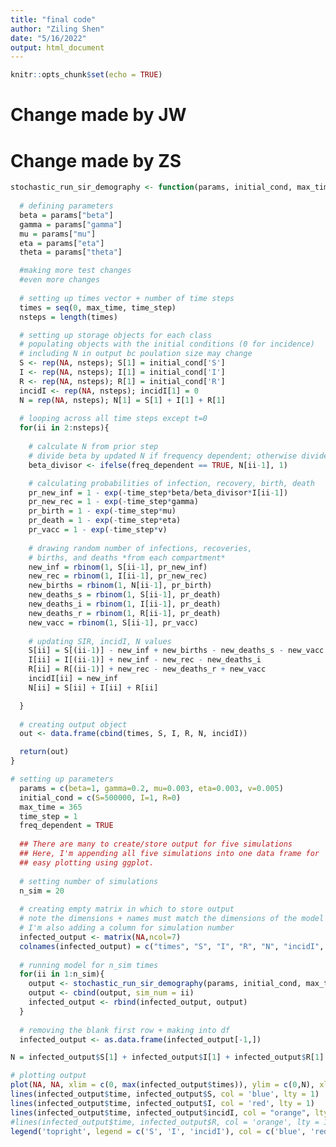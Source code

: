 ```yaml
---
title: "final code"
author: "Ziling Shen"
date: "5/16/2022"
output: html_document
---
```


```r
knitr::opts_chunk$set(echo = TRUE)
```

# Change made by JW

# Change made by ZS

```r
stochastic_run_sir_demography <- function(params, initial_cond, max_time, time_step, freq_dependent){
  
  # defining parameters
  beta = params["beta"]
  gamma = params["gamma"]
  mu = params["mu"]
  eta = params["eta"]
  theta = params["theta"]

  #making more test changes 
  #even more changes
  
  # setting up times vector + number of time steps
  times = seq(0, max_time, time_step)
  nsteps = length(times)

  # setting up storage objects for each class
  # populating objects with the initial conditions (0 for incidence)
  # including N in output bc poulation size may change
  S <- rep(NA, nsteps); S[1] = initial_cond['S']
  I <- rep(NA, nsteps); I[1] = initial_cond['I']
  R <- rep(NA, nsteps); R[1] = initial_cond['R']
  incidI <- rep(NA, nsteps); incidI[1] = 0
  N = rep(NA, nsteps); N[1] = S[1] + I[1] + R[1]
  
  # looping across all time steps except t=0
  for(ii in 2:nsteps){
    
    # calculate N from prior step
    # divide beta by updated N if frequency dependent; otherwise divide by 1
    beta_divisor <- ifelse(freq_dependent == TRUE, N[ii-1], 1)

    # calculating probabilities of infection, recovery, birth, death
    pr_new_inf = 1 - exp(-time_step*beta/beta_divisor*I[ii-1])
    pr_new_rec = 1 - exp(-time_step*gamma)
    pr_birth = 1 - exp(-time_step*mu)
    pr_death = 1 - exp(-time_step*eta)
    pr_vacc = 1 - exp(-time_step*v)
    
    # drawing random number of infections, recoveries,
    # births, and deaths *from each compartment*
    new_inf = rbinom(1, S[ii-1], pr_new_inf)
    new_rec = rbinom(1, I[ii-1], pr_new_rec)
    new_births = rbinom(1, N[ii-1], pr_birth)
    new_deaths_s = rbinom(1, S[ii-1], pr_death)
    new_deaths_i = rbinom(1, I[ii-1], pr_death)
    new_deaths_r = rbinom(1, R[ii-1], pr_death)
    new_vacc = rbinom(1, S[ii-1], pr_vacc)
    
    # updating SIR, incidI, N values
    S[ii] = S[(ii-1)] - new_inf + new_births - new_deaths_s - new_vacc
    I[ii] = I[(ii-1)] + new_inf - new_rec - new_deaths_i
    R[ii] = R[(ii-1)] + new_rec - new_deaths_r + new_vacc
    incidI[ii] = new_inf
    N[ii] = S[ii] + I[ii] + R[ii]

  }
  
  # creating output object
  out <- data.frame(cbind(times, S, I, R, N, incidI))

  return(out)
}
```



```r
# setting up parameters
  params = c(beta=1, gamma=0.2, mu=0.003, eta=0.003, v=0.005)
  initial_cond = c(S=500000, I=1, R=0)
  max_time = 365
  time_step = 1
  freq_dependent = TRUE
  
  ## There are many to create/store output for five simulations
  ## Here, I'm appending all five simulations into one data frame for 
  ## easy plotting using ggplot. 
  
  # setting number of simulations
  n_sim = 20
  
  # creating empty matrix in which to store output
  # note the dimensions + names must match the dimensions of the model output!
  # I'm also adding a column for simulation number
  infected_output <- matrix(NA,ncol=7)
  colnames(infected_output) = c("times", "S", "I", "R", "N", "incidI", "sim_num")
  
  # running model for n_sim times
  for(ii in 1:n_sim){
    output <- stochastic_run_sir_demography(params, initial_cond, max_time, time_step, freq_dependent)
    output <- cbind(output, sim_num = ii)
    infected_output <- rbind(infected_output, output)
  }
  
  # removing the blank first row + making into df
  infected_output <- as.data.frame(infected_output[-1,])
```



```r
N = infected_output$S[1] + infected_output$I[1] + infected_output$R[1] ## total population size

# plotting output
plot(NA, NA, xlim = c(0, max(infected_output$times)), ylim = c(0,N), xlab = 'time', ylab = 'num. population')
lines(infected_output$time, infected_output$S, col = 'blue', lty = 1)
lines(infected_output$time, infected_output$I, col = 'red', lty = 1)
lines(infected_output$time, infected_output$incidI, col = "orange", lty = 1)
#lines(infected_output$time, infected_output$R, col = 'orange', lty = 1)
legend('topright', legend = c('S', 'I', 'incidI'), col = c('blue', 'red', 'orange'), pch = 16)
```
































